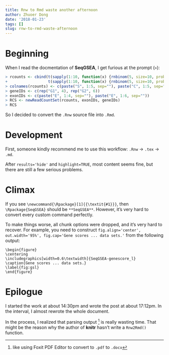 ```yaml
---
title: Rnw to Rmd waste another afternoon
author: Zhuoer Dong
date: '2018-01-23'
tags: []
slug: rnw-to-rmd-waste-afternoon
---
```


# Beginning

When I read the docmentation of **SeqGSEA**, I get furious at the prompt (`>`):

```r
> rcounts <- cbind(t(sapply(1:10, function(x) {rnbinom(5, size=10, prob=runif(1))} )),
+                  t(sapply(1:10, function(x) {rnbinom(5, size=10, prob=runif(1))} )))
> colnames(rcounts) <- c(paste("S", 1:5, sep=""), paste("C", 1:5, sep=""))
> geneIDs <- c(rep("G1", 4), rep("G2", 6))
> exonIDs <- c(paste("E", 1:4, sep=""), paste("E", 1:6, sep=""))
> RCS <- newReadCountSet(rcounts, exonIDs, geneIDs)
> RCS
```

So I decided to convert the `.Rnw` source file into `.Rmd`.


# Development

First, someone kindly recommend me to use this workflow: `.Rnw` -> `.tex` -> `.md`. 

After `results='hide'` and `highlight=TRUE`, most content seems fine, but there are still a few serious problems.


# Climax


If you see `\newcommand{\Rpackage}[1]{{\textit{#1}}}`, then `\Rpackage{SeqGSEA}` should be `**SeqGSEA**`. However, it's very hard to convert every custom command perfectly.


To make things worse, all chunk options were dropped, and it's very hard to recover. For example, you need to construct `fig.align='center', out.width='95%', fig.cap='Gene scores ... data sets.'` from the following output:

```
\begin{figure}
\centering
\includegraphics[width=0.6\textwidth]{SeqGSEA-genescore_l}
\caption{Gene scores ... data sets.}
\label{fig:gsl}
\end{figure}
```


# Epilogue

I started the work at about 14:30pm and wrote the post at about 17:12pm. In the interval, I almost rewrote the whole document.

In the process, I realized that parsing output ^[like using Foxit PDF Editor to convert to `.pdf` to `.docx`] is really wasting time. That might be the reason why the author of **knitr** hasn't write a `Rnw2Rmd()` function.















